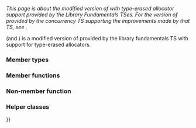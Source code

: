 {{cpp/experimental/title|promise {{mark since libfund_ts}}}}
{{cpp/experimental/lib extensions/pmr/navbar}}

''This page is about the modified version of {{lc|std::promise}} with type-erased allocator support provided by the Library Fundamentals TSes. For the version of {{tt|promise}} provided by the concurrency TS supporting the {{tt|std::future}} improvements made by that TS, see {{ltt|cpp/experimental/concurrency/promise|std::experimental::concurrency_v1::promise}}.''

{{dcl begin}}
{{dcl header | experimental/future}}
{{dcl | num=1 | since=libfund_ts |
template&lt; class R &gt; class promise;
}}
{{dcl | num=2 | since=libfund_ts |
template&lt; class R &gt; class promise&lt;R&amp;&gt;;
}}
{{dcl | num=3 | since=libfund_ts |
template&lt;&gt;          class promise&lt;void&gt;;
}}
{{dcl end}}

{{tt|std::experimental::fundamentals_v1::promise}} (and {{tt|std::experimental::fundamentals_v2::promise}}) is a modified version of {{lc|std::promise}} provided by the library fundamentals TS with support for type-erased allocators.

=== Member types ===
{{dsc begin}}
{{dsc hitem | Member type | Definition}}
{{dsc | {{tt|allocator_type}} | {{lc|std::experimental::erased_type}}}}
{{dsc end}}

=== Member functions ===
{{dsc begin}}
{{dsc inc | cpp/experimental/lib extensions/promise/dsc constructor}}
{{dsc inc | cpp/experimental/lib extensions/promise/dsc get_memory_resource}}
{{dsc end}}

=== Non-member function ===
{{dsc begin}}
{{dsc inc | cpp/experimental/lib extensions/promise/dsc swap2}}
{{dsc end}}

===Helper classes===
{{dsc begin}}
{{dsc inc | cpp/experimental/lib extensions/promise/dsc uses_allocator}}
{{dsc end}}

{{identical|{{small|std::}}promise|2=

===Member functions===
{{dsc begin}}
{{dsc inc | cpp/thread/promise/dsc destructor}}
{{dsc inc | cpp/thread/promise/dsc operator{{=}}}}
{{dsc inc | cpp/thread/promise/dsc swap}}

{{dsc h2 | Getting the result}}
{{dsc inc | cpp/thread/promise/dsc get_future}}

{{dsc h2 | Setting the result}}
{{dsc inc | cpp/thread/promise/dsc set_value}}
{{dsc inc | cpp/thread/promise/dsc set_value_at_thread_exit}}
{{dsc inc | cpp/thread/promise/dsc set_exception}}
{{dsc inc | cpp/thread/promise/dsc set_exception_at_thread_exit}}
{{dsc end}}

}}

{{langlinks|zh}}